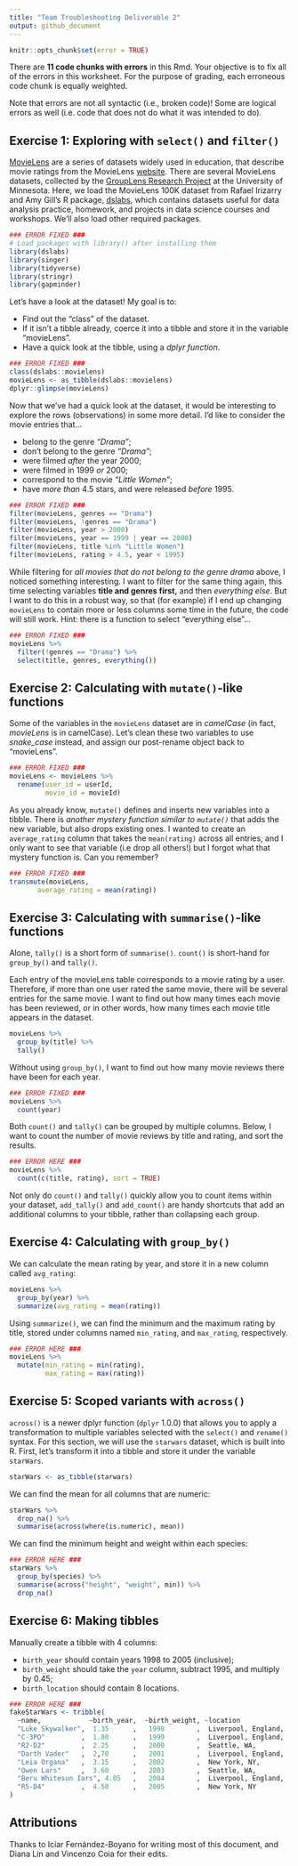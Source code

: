 ```yaml
---
title: "Team Troubleshooting Deliverable 2"
output: github_document
---
```


```r
knitr::opts_chunk$set(error = TRUE)
```


There are **11 code chunks with errors** in this Rmd. Your objective is to fix all of the errors in this worksheet. For the purpose of grading, each erroneous code chunk is equally weighted. 

Note that errors are not all syntactic (i.e., broken code)! Some are logical errors as well (i.e. code that does not do what it was intended to do). 

## Exercise 1: Exploring with `select()` and `filter()`

[MovieLens](https://dl.acm.org/doi/10.1145/2827872) are a series of datasets widely used in education, that describe movie ratings from the MovieLens [website](https://movielens.org/). There are several MovieLens datasets, collected by the [GroupLens Research Project](https://grouplens.org/datasets/movielens/) at the University of Minnesota. Here, we load the MovieLens 100K dataset from Rafael Irizarry and Amy Gill's R package, [dslabs](https://cran.r-project.org/web/packages/dslabs/dslabs.pdf), which contains datasets useful for data analysis practice, homework, and projects in data science courses and workshops. We'll also load other required packages.

```r
### ERROR FIXED ###
# Load packages with library() after installing them
library(dslabs)
library(singer)
library(tidyverse)
library(stringr)
library(gapminder)
```

Let's have a look at the dataset! My goal is to:

+ Find out the "class" of the dataset.
+ If it isn't a tibble already, coerce it into a tibble and store it in the variable "movieLens".
+ Have a quick look at the tibble, using a *dplyr function*.

```r
### ERROR FIXED ###
class(dslabs::movielens)
movieLens <- as_tibble(dslabs::movielens)
dplyr::glimpse(movieLens)
```

Now that we've had a quick look at the dataset, it would be interesting to explore the rows (observations) in some more detail. I'd like to consider the movie entries that...

+ belong to the genre *"Drama"*;
+ don't belong to the genre *"Drama"*;
+ were filmed *after* the year 2000;
+ were filmed in 1999 *or* 2000;
+ correspond to the movie *"Little Women"*;
+ have *more than* 4.5 stars, and were released *before* 1995.

```r
### ERROR FIXED ###
filter(movieLens, genres == "Drama")
filter(movieLens, !genres == "Drama")
filter(movieLens, year > 2000)
filter(movieLens, year == 1999 | year == 2000)
filter(movieLens, title %in% "Little Women")
filter(movieLens, rating > 4.5, year < 1995)
```

While filtering for *all movies that do not belong to the genre drama* above, I noticed something interesting. I want to filter for the same thing again, this time selecting variables **title and genres first,** and then *everything else*. But I want to do this in a robust way, so that (for example) if I end up changing `movieLens` to contain more or less columns some time in the future, the code will still work. Hint: there is a function to select "everything else"...

```r
### ERROR FIXED ###
movieLens %>%
  filter(!genres == "Drama") %>%
  select(title, genres, everything())
```


## Exercise 2: Calculating with `mutate()`-like functions

Some of the variables in the `movieLens` dataset are in *camelCase* (in fact, *movieLens* is in camelCase). Let's clean these two variables to use *snake_case* instead, and assign our post-rename object back to "movieLens".

```r
### ERROR FIXED ###
movieLens <- movieLens %>%
  rename(user_id = userId,
         movie_id = movieId)
```

As you already know, `mutate()` defines and inserts new variables into a tibble. There is *another mystery function similar to `mutate()`* that adds the new variable, but also drops existing ones. I wanted to create an `average_rating` column that takes the `mean(rating)` across all entries, and I only want to see that variable (i.e drop all others!) but I forgot what that mystery function is. Can you remember?

```r
### ERROR FIXED ### 
transmute(movieLens,
       average_rating = mean(rating))
```




## Exercise 3: Calculating with `summarise()`-like functions

Alone, `tally()` is a short form of `summarise()`. `count()` is short-hand for `group_by()` and `tally()`. 

Each entry of the movieLens table corresponds to a movie rating by a user. Therefore, if more than one user rated the same movie, there will be several entries for the same movie. I want to find out how many times each movie has been reviewed, or in other words, how many times each movie title appears in the dataset.

```r
movieLens %>%
  group_by(title) %>%
  tally()
```

Without using `group_by()`, I want to find out how many movie reviews there have been for each year.

```r
### ERROR FIXED ###
movieLens %>%
  count(year)
```

Both `count()` and `tally()` can be grouped by multiple columns. Below, I want to count the number of movie reviews by title and rating, and sort the results.

```r
### ERROR HERE ###
movieLens %>%
  count(c(title, rating), sort = TRUE)
```

Not only do `count()` and `tally()` quickly allow you to count items within your dataset, `add_tally()` and `add_count()` are handy shortcuts that add an additional columns to your tibble, rather than collapsing each group. 

## Exercise 4: Calculating with `group_by()`

We can calculate the mean rating by year, and store it in a new column called `avg_rating`:

```r
movieLens %>%
  group_by(year) %>%
  summarize(avg_rating = mean(rating))
```

Using `summarize()`, we can find the minimum and the maximum rating by title, stored under columns named `min_rating`, and `max_rating`, respectively. 

```r
### ERROR HERE ###
movieLens %>%
  mutate(min_rating = min(rating), 
         max_rating = max(rating))
```

## Exercise 5: Scoped variants with `across()`

`across()` is a newer dplyr function (`dplyr` 1.0.0) that allows you to apply a transformation to multiple variables selected with the `select()` and `rename()` syntax. For this section, we will use the `starwars` dataset, which is built into R. First, let's transform it into a tibble and store it under the variable `starWars`.

```r
starWars <- as_tibble(starwars)
```

We can find the mean for all columns that are numeric:

```r
starWars %>%
  drop_na() %>%
  summarise(across(where(is.numeric), mean))
```

We can find the minimum height and weight within each species:

```r
### ERROR HERE ###
starWars %>%
  group_by(species) %>%
  summarise(across("height", "weight", min)) %>%
  drop_na()
```



## Exercise 6: Making tibbles

Manually create a tibble with 4 columns: 

- `birth_year` should contain years 1998 to 2005 (inclusive);
- `birth_weight` should take the `year` column, subtract 1995, and multiply by 0.45;
- `birth_location` should contain 8 locations.

```r
### ERROR HERE ###
fakeStarWars <- tribble(
  ~name,            ~birth_year,  ~birth_weight, ~location
  "Luke Skywalker",  1.35      ,   1998        ,  Liverpool, England,
  "C-3PO"         ,  1.80      ,   1999        ,  Liverpool, England,
  "R2-D2"         ,  2.25      ,   2000        ,  Seattle, WA,
  "Darth Vader"   ,  2,70      ,   2001        ,  Liverpool, England,
  "Leia Organa"   ,  3.15      ,   2002        ,  New York, NY,
  "Owen Lars"     ,  3.60      ,   2003        ,  Seattle, WA,
  "Beru Whitesun Iars", 4.05   ,   2004        ,  Liverpool, England,
  "R5-D4"         ,  4.50      ,   2005        ,  New York, NY
)
```


## Attributions

Thanks to Icíar Fernández-Boyano for writing most of this document, and Diana Lin and Vincenzo Coia for their edits.
   
